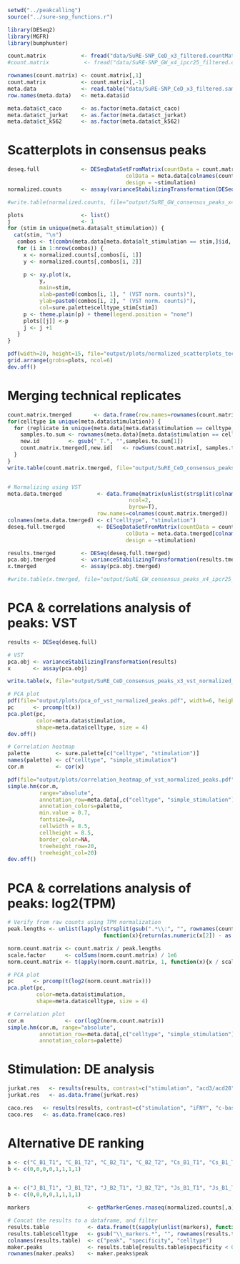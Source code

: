 ```r
setwd("../peakcalling")
source("../sure-snp_functions.r")

library(DESeq2)
library(MGFR)
library(bumphunter)

count.matrix           <- fread("data/SuRE-SNP_CeD_x3_filtered.countMatrix", data.table = F)
#count.matrix           <- fread("data/SuRE-SNP_GW_x4_ipcr25_filtered.countMatrix", data.table = F)

rownames(count.matrix) <- count.matrix[,1]
count.matrix           <- count.matrix[,-1]
meta.data              <- read.table("data/SuRE-SNP_CeD_x3_filtered.samplesheet", stringsAsFactors = F, header=T)
row.names(meta.data)   <- meta.data$id

meta.data$ct_caco      <- as.factor(meta.data$ct_caco)
meta.data$ct_jurkat    <- as.factor(meta.data$ct_jurkat)
meta.data$ct_k562      <- as.factor(meta.data$ct_k562)
```

# Scatterplots in consensus peaks
```r
deseq.full             <- DESeqDataSetFromMatrix(countData = count.matrix,
                                     colData = meta.data[colnames(count.matrix),],
                                     design = ~stimulation)
normalized.counts      <- assay(varianceStabilizingTransformation(DESeq(deseq.full)))

#write.table(normalized.counts, file="output/SuRE_GW_consensus_peaks_x4_ipcr25_vst_normalized_count_matrix.tsv", sep="\t", quote=F)

plots                  <- list()
j                      <- 1
for (stim in unique(meta.data$alt_stimulation)) {
  cat(stim, "\n")
   combos <- t(combn(meta.data[meta.data$alt_stimulation == stim,]$id, 2))
   for (i in 1:nrow(combos)) {
     x <- normalized.counts[,combos[i, 1]]
     y <- normalized.counts[,combos[i, 2]]

     p <- xy.plot(x,
          y,
          main=stim,
          xlab=paste0(combos[i, 1], " (VST norm. counts)"),
          ylab=paste0(combos[i, 2], " (VST norm. counts)"),
          col=sure.palette$celltype_stim[stim])
     p <- theme.plain(p) + theme(legend.position = "none")
     plots[[j]] <-p
     j <- j +1
   }
}

pdf(width=20, height=15, file="output/plots/normalized_scatterplots_technicals_consensus_peaks.pdf")
grid.arrange(grobs=plots, ncol=6)
dev.off()
```

# Merging technical replicates
```r
count.matrix.tmerged       <- data.frame(row.names=rownames(count.matrix))
for(celltype in unique(meta.data$stimulation)) {
  for (replicate in unique(meta.data[meta.data$stimulation == celltype,]$replicate)) {
    samples.to.sum <- rownames(meta.data)[meta.data$stimulation == celltype & meta.data$replicate == replicate] 
    new.id         <- gsub("_T.", "",samples.to.sum[1])
    count.matrix.tmerged[,new.id]   <- rowSums(count.matrix[, samples.to.sum])
  }
}
write.table(count.matrix.tmerged, file="output/SuRE_CeD_consensus_peaks_x3_count_matrix_technicals_merged.tsv", sep="\t", quote=F)


# Normalizing using VST
meta.data.tmerged           <- data.frame(matrix(unlist(strsplit(colnames(count.matrix.tmerged), split="_")),
                                      ncol=2,
                                      byrow=T),
                            row.names=colnames(count.matrix.tmerged))
colnames(meta.data.tmerged) <- c("celltype", "stimulation")
deseq.full.tmerged          <- DESeqDataSetFromMatrix(countData = count.matrix.tmerged,
                                     colData = meta.data.tmerged[colnames(count.matrix.tmerged),],
                                     design = ~stimulation)

results.tmerged        <- DESeq(deseq.full.tmerged)
pca.obj.tmerged        <- varianceStabilizingTransformation(results.tmerged)
x.tmerged              <- assay(pca.obj.tmerged)

#write.table(x.tmerged, file="output/SuRE_GW_consensus_peaks_x4_ipcr25_vst_normalized_count_matrix_technicals_merged.tsv", sep="\t", quote=F)
```

# PCA & correlations analysis of peaks: VST
```r
results <- DESeq(deseq.full)

# VST
pca.obj <- varianceStabilizingTransformation(results)
x       <- assay(pca.obj)

write.table(x, file="output/SuRE_CeD_consensus_peaks_x3_vst_normalized_count_matrix.tsv", sep="\t", quote=F)

# PCA plot
pdf(file="output/plots/pca_of_vst_normalized_peaks.pdf", width=6, height=5, paper="a4")
pc      <- prcomp(t(x))
pca.plot(pc,
         color=meta.data$stimulation,
         shape=meta.data$celltype, size = 4)
dev.off()

# Correlation heatmap
palette        <- sure.palette[c("celltype", "stimulation")]
names(palette) <- c("celltype", "simple_stimulation")
cor.m          <- cor(x)

pdf(file="output/plots/correlation_heatmap_of_vst_normalized_peaks.pdf", width=6, height=5, paper="a4")
simple.hm(cor.m, 
          range="absolute",
          annotation_row=meta.data[,c("celltype", "simple_stimulation")],
          annotation_colors=palette,
          min.value = 0.7,
          fontsize=8,
          cellwidth = 8.5,
          cellheight = 8.5,
          border_color=NA,
          treeheight_row=20,
          treeheight_col=20)
dev.off()
```

# PCA & correlations analysis of peaks: log2(TPM)
```r
# Verify from raw counts using TPM normalization
peak.lengths <- unlist(lapply(strsplit(gsub(".*\\:", "", rownames(count.matrix)), "-"),
                              function(x){return(as.numeric(x[2]) - as.numeric(x[1]))})) / 1000

norm.count.matrix <- count.matrix / peak.lengths
scale.factor      <- colSums(norm.count.matrix) / 1e6
norm.count.matrix <- t(apply(norm.count.matrix, 1, function(x){x / scale.factor}))

# PCA plot
pc      <- prcomp(t(log2(norm.count.matrix)))
pca.plot(pc,
         color=meta.data$stimulation,
         shape=meta.data$celltype, size = 4)

# Correlation plot
cor.m             <- cor(log2(norm.count.matrix))
simple.hm(cor.m, range="absolute",
          annotation_row=meta.data[,c("celltype", "simple_stimulation")],
          annotation_colors=palette)
```

# Stimulation: DE analysis
```r
jurkat.res   <- results(results, contrast=c("stimulation", "acd3/acd28", "j-baseline"), lfcThreshold = 1)
jurkat.res   <- as.data.frame(jurkat.res)

caco.res   <- results(results, contrast=c("stimulation", "iFNY", "c-baseline"), lfcThreshold = 1)
caco.res   <- as.data.frame(caco.res)
```


# Alternative DE ranking
```r
a <- c("C_B1_T1", "C_B1_T2", "C_B2_T1", "C_B2_T2", "Cs_B1_T1", "Cs_B1_T2", "Cs_B2_T1", "Cs_B2_T2")
b <- c(0,0,0,0,1,1,1,1)


a <- c("J_B1_T1", "J_B1_T2", "J_B2_T1", "J_B2_T2", "Js_B1_T1", "Js_B1_T2", "Js_B2_T1", "Js_B2_T2")
b <- c(0,0,0,0,1,1,1,1)

markers                  <- getMarkerGenes.rnaseq(normalized.counts[,a], class.vec=b)

# Concat the results to a dataframe, and filter
results.table            <- data.frame(t(sapply(unlist(markers), function(x){strsplit(x, split=" : ")[[1]]})), stringsAsFactors = F)
results.table$celltype   <- gsub("\\_markers.*", "", rownames(results.table))
colnames(results.table)  <- c("peak", "specificity", "celltype")
maker.peaks              <- results.table[results.table$specificity < 0.8,]
rownames(maker.peaks)    <- maker.peaks$peak

```


